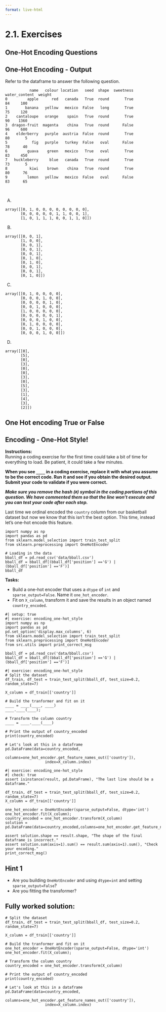 ```yaml
---
format: live-html
---
```


<script src='../../src/quiz.js'></script>

# 2.1. Exercises

## One-Hot Encoding Questions

<div id='mcq1'></div>
<script>
    generateQuiz(
        'mcq1',
        'Question 1',
        'If we one hot encoded the <code>shape</code> column, what datatype would be the output of after using <code>transform</code>?',
        {
        'NumPy array': 'You got it!',
        'Pandas Dataframe': 'Do we get labels with the output?',
        'Pandas Series': 'Are we getting multiple columns in the output?',
        'Dictionary': 'Not quite.',
        },
        'NumPy array',
    );
</script>

## One-Hot Encoding - Output

Refer to the dataframe to answer the following question.
```
           name   colour location   seed  shape  sweetness  water_content  weight
0         apple      red   canada   True  round       True             84     100
1        banana   yellow   mexico  False   long       True             75     120
2    cantaloupe   orange    spain   True  round       True             90    1360
3  dragon-fruit  magenta    china   True  round      False             96     600
4    elderberry   purple  austria  False  round       True             80       5
5           fig   purple   turkey  False   oval      False             78      40
6         guava    green   mexico   True   oval       True             83     450
7   huckleberry     blue   canada   True  round       True             73       5
8          kiwi    brown    china   True  round       True             80      76
9         lemon   yellow   mexico  False   oval      False             83      65
```

<br>

A.

```
array([[0, 1, 0, 0, 0, 0, 0, 0, 0, 0],
       [0, 0, 0, 0, 0, 1, 1, 0, 0, 1],
       [1, 0, 1, 1, 1, 0, 0, 1, 1, 0]])
```

B.

```
array([[0, 0, 1],
       [1, 0, 0],
       [0, 0, 1],
       [0, 0, 1],
       [0, 0, 1],
       [0, 1, 0],
       [0, 1, 0],
       [0, 0, 1],
       [0, 0, 1],
       [0, 1, 0]])
```

C.

```
array([[0, 1, 0, 0, 0, 0],
       [0, 0, 0, 1, 0, 0],
       [0, 0, 0, 0, 1, 0],
       [0, 0, 1, 0, 0, 0],
       [1, 0, 0, 0, 0, 0],
       [0, 0, 0, 0, 0, 1],
       [0, 0, 0, 1, 0, 0],
       [0, 1, 0, 0, 0, 0],
       [0, 0, 1, 0, 0, 0],
       [0, 0, 0, 1, 0, 0]])
```

D.

```
array([[0],
       [5],
       [0],
       [3],
       [0],
       [0],
       [3],
       [0],
       [5],
       [3],
       [1],
       [4],
       [3],
       [2]])

```

<div id='mcq2'></div>
<script>
    generateQuiz(
        'mcq2',
        'Question 1',
        'Which of the following outputs in the result of one-hot encoding the <code>shape</code> column?',
        {
        'A': 'Are you sure it’s the correct dimensions?',
        'B': '',
        'C': 'How many unique values are there in the column <code>shape</code>',
        'D': 'This is a single column. Are you sure that’s what you want?',
        },
        'B',
    );
</script>

## One Hot encoding True or False

<div id='mcq3'></div>
<script>
    generateQuiz(
        'mcq3',
        'Question 1',
        'One-hot encoding a column with 5 unique categories will produce 5 new transformed columns.',
        {
        'True': 'Yes! We are transforming the data into new columns!',
        'False': 'How is our data transforming?',
        },
        'True',
    );
</script>

<div id='mcq4'></div>
<script>
    generateQuiz(
        'mcq4',
        'Question 2',
        'The values in the new transformed columns after one-hot encoding, are all possible integer or float values.',
        {
        'True': 'How many options are there for each columns? Does it become a binary value now?',
        'False': 'Great! The values become binary and only two possible values are in the columns now: 0, or 1.',
        },
        'False',
    );
</script>

## Encoding - One-Hot Style!

**Instructions:**    
Running a coding exercise for the first time could take a bit of time for everything to load.  Be patient, it could take a few minutes. 

**When you see `____` in a coding exercise, replace it with what you assume to be the correct code.  Run it and see if you obtain the desired output.  Submit your code to validate if you were correct.**

_**Make sure you remove the hash (`#`) symbol in the coding portions of this question.  We have commented them so that the line won't execute and you can test your code after each step.**_

Last time we ordinal encoded the `country` column from our basketball dataset but now we know that this isn't the best option. This time, instead let's one-hot encode this feature. 

```pyodide
import numpy as np
import pandas as pd
from sklearn.model_selection import train_test_split
from sklearn.preprocessing import OneHotEncoder

# Loading in the data
bball_df = pd.read_csv('data/bball.csv')
bball_df = bball_df[(bball_df['position'] =='G') | (bball_df['position'] =='F')]
bball_df
```

**Tasks:**

- Build a one-hot encoder that uses a `dtype` of `int` and `sparse_output=False`. Name it `one_hot_encoder`. 
- Fit on `X_column`, transform it and save the results in an object named `country_encoded`.

```pyodide
#| setup: true
#| exercise: encoding_one-hot_style
import numpy as np
import pandas as pd
pd.set_option('display.max_columns', 6)
from sklearn.model_selection import train_test_split
from sklearn.preprocessing import OneHotEncoder
from src.utils import print_correct_msg

bball_df = pd.read_csv('data/bball.csv')
bball_df = bball_df[(bball_df['position'] =='G') | (bball_df['position'] =='F')]
```


```pyodide
#| exercise: encoding_one-hot_style
# Split the dataset
df_train, df_test = train_test_split(bball_df, test_size=0.2, random_state=7)

X_column = df_train[['country']]

# Build the tranformer and fit on it 
____ = ____(____, ____)
____.____(____);

# Transform the column country
____ = ____.____(____)

# Print the output of country_encoded
print(country_encoded)

# Let's look at this in a dataframe
pd.DataFrame(data=country_encoded,
                  columns=one_hot_encoder.get_feature_names_out(['country']),
                  index=X_column.index)
```

```pyodide
#| exercise: encoding_one-hot_style
#| check: true
assert isinstance(result, pd.DataFrame), "The last line should be a dataframe."

df_train, df_test = train_test_split(bball_df, test_size=0.2, random_state=7)
X_column = df_train[['country']]

one_hot_encoder = OneHotEncoder(sparse_output=False, dtype='int')
one_hot_encoder.fit(X_column);
country_encoded = one_hot_encoder.transform(X_column)
solution = pd.DataFrame(data=country_encoded,columns=one_hot_encoder.get_feature_names_out(['country']),index=X_column.index)

assert solution.shape == result.shape, "The shape of the final dataframe is incorrect."
assert solution.sum(axis=1).sum() == result.sum(axis=1).sum(), "Check your encoding."
print_correct_msg()
```

:::: { .hint exercise="encoding_one-hot_style"}
::: { .callout-note collapse="false"}

## Hint 1

- Are you building `OneHotEncoder` and using `dtype=int` and setting `sparse_output=False`?
- Are you fitting the transformer?

:::
::::

:::: { .solution exercise="encoding_one-hot_style" }
::: { .callout-tip collapse="false"}

## Fully worked solution:

```pyodide
# Split the dataset
df_train, df_test = train_test_split(bball_df, test_size=0.2, random_state=7)

X_column = df_train[['country']]

# Build the tranformer and fit on it 
one_hot_encoder = OneHotEncoder(sparse_output=False, dtype='int')
one_hot_encoder.fit(X_column);

# Transform the column country
country_encoded = one_hot_encoder.transform(X_column)

# Print the output of country_encoded
print(country_encoded)

# Let's look at this in a dataframe
pd.DataFrame(data=country_encoded,
                  columns=one_hot_encoder.get_feature_names_out(['country']),
                  index=X_column.index)
```

:::
::::

<br>

<div id='mcq5'></div>
<script>
    generateQuiz(
        'mcq5',
        'Question',
        'How many columns will <code>country_encoded</code> have?',
        {
        '1': 'This is the case for ordinal encoding. Try using <code>country_encoded.shape</code>.',
        '5': 'This is just what you see. Try using <code>country_encoded.shape</code>.',
        '21': 'Try using <code>country_encoded.shape</code>.',
        '23': '',
        },
        '23',
    );
</script>

